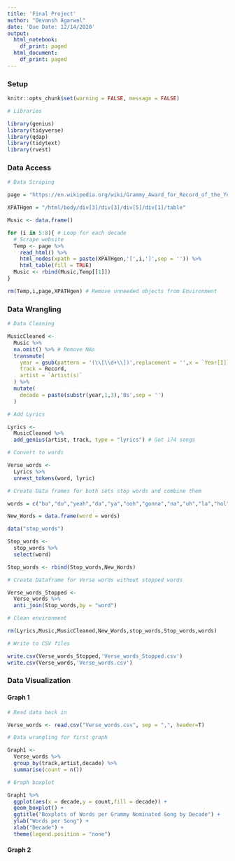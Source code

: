 ```yaml
---
title: 'Final Project'
author: "Devansh Agarwal"
date: 'Due Date: 12/14/2020'
output:
  html_notebook:
    df_print: paged
  html_document:
    df_print: paged
---
```

### Setup 
```r
knitr::opts_chunk$set(warning = FALSE, message = FALSE)
```

```r
# Libraries

library(genius)
library(tidyverse)
library(qdap)
library(tidytext)
library(rvest)

```
### Data Access
```r
# Data Scraping

page = "https://en.wikipedia.org/wiki/Grammy_Award_for_Record_of_the_Year"

XPATHgen = "/html/body/div[3]/div[3]/div[5]/div[1]/table"

Music <- data.frame()

for (i in 5:8){ # Loop for each decade
  # Scrape website
  Temp <- page %>% 
    read_html() %>%
    html_nodes(xpath = paste(XPATHgen,'[',i,']',sep = '')) %>%
    html_table(fill = TRUE)
  Music <- rbind(Music,Temp[[1]])
}

rm(Temp,i,page,XPATHgen) # Remove unneeded objects from Environment 
```

### Data Wrangling 

```r
# Data Cleaning

MusicCleaned <- 
  Music %>% 
  na.omit() %>% # Remove NAs
  transmute( 
    year = gsub(pattern = '(\\[\\d+\\])',replacement = '',x = `Year[I]`), # Remove foot notes
    track = Record,
    artist = `Artist(s)`
  ) %>%
  mutate(
    decade = paste(substr(year,1,3),'0s',sep = '')
  )

# Add Lyrics 

Lyrics <- 
  MusicCleaned %>%
  add_genius(artist, track, type = "lyrics") # Got 174 songs 

# Convert to words 

Verse_words <- 
  Lyrics %>%
  unnest_tokens(word, lyric)

# Create Data frames for both sets stop words and combine them

words = c("ba","du","yeah","da","ya","ooh","gonna","na","uh","la","hol")

New_Words = data.frame(word = words)

data("stop_words")

Stop_words <-
  stop_words %>%
  select(word)

Stop_words <- rbind(Stop_words,New_Words) 

# Create Dataframe for Verse words without stopped words

Verse_words_Stopped <-
  Verse_words %>%
  anti_join(Stop_words,by = "word")

# Clean environment 

rm(Lyrics,Music,MusicCleaned,New_Words,stop_words,Stop_words,words)

# Write to CSV files

write.csv(Verse_words_Stopped,'Verse_words_Stopped.csv')
write.csv(Verse_words,'Verse_words.csv')
```

### Data Visualization 

#### Graph 1

```r
# Read data back in 

Verse_words <- read.csv("Verse_words.csv", sep = ",", header=T)

# Data wrangling for first graph 

Graph1 <- 
  Verse_words %>%
  group_by(track,artist,decade) %>%
  summarise(count = n())

# Graph boxplot

Graph1 %>%
  ggplot(aes(x = decade,y = count,fill = decade)) +
  geom_boxplot() +
  ggtitle("Boxplots of Words per Grammy Nominated Song by Decade") +
  ylab("Words per Song") + 
  xlab("Decade") +
  theme(legend.position = "none")
```
#### Graph 2 


